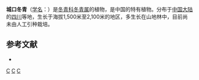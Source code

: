 {{Speciesbox 
| genus = Ilex
| species = chengkouensis
| status = EN
| status_system = IUCN3.1
| status_ref = <ref name=iucn>{{Cite journal | author = China Plant Specialist Group | title = ''Ilex chengkouensis'' | journal = [[The_IUCN_Red_List_of_Threatened_Species|The IUCN Red List of Threatened Species]] | volume = 2004 | page = e.T46424A11055561 | publisher = [[IUCN|IUCN]] | date = 2004 | url = http://www.iucnredlist.org/details/46424/0 | doi = 10.2305/IUCN.UK.2004.RLTS.T46424A11055561.en | access-date = 21 December 2017 | archive-date = 2018-06-02 | archive-url = https://web.archive.org/web/20180602045909/http://www.iucnredlist.org/details/46424/0 | dead-url = no }}</ref>
| authority = [[曾沧江|C. J. Tseng]]
}}

'''城口冬青'''（[[学名|学名]]：{{lang|la|''Ilex chengkouensis''}}）是[[冬青科|冬青科]][[冬青属|冬青属]]的植物，是中国的特有植物。分布于[[中国大陆|中国大陆]]的[[四川|四川]]等地，生长于海拔1,500米至2,100米的地区，多生长在山地林中，目前尚未由人工引种栽培。

== 参考文献 ==
{{Reflist}}
* {{cite web| url =http://www.bioinfo.cn/db05/KmzwSpecies.php?action=view&id=14091| title =城口冬青| work =《中国高等植物数据库全库》| publisher =中国科学院微生物研究所| author =昆明植物研究所| accessdate =2009-02-24| deadurl =yes| archiveurl =https://web.archive.org/web/20160305001123/http://www.bioinfo.cn/db05/KmzwSpecies.php?action=view&id=14091| archivedate =2016-03-05}}

{{Taxonbar|from=Q5472060}}

[[Category:冬青属|C]]
[[Category:中國特有植物|C]]
[[Category:四川植物|C]]
